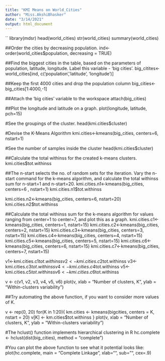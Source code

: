 ---
title: "KMI Means on World_Cities"
author: "Miss.AkshiBhasker"
date: "3/14/2021"
output: html_document
---

``
library(mdsr)
head(world_cities)
str(world_cities)
summary(world_cities)

##Order the cities by decreasing population. 
ind<-order(world_cities$population, decreasing = TRUE)

##Find the biggest cities in the table, based on the parameters of population, latitude, longitude. Label this variable - ‘big cities’.
big_citites<-world_cities[ind, c(‘population’,’latitude’, ‘longitude’)]

##Keep the first 4000 cities and drop the population column
big_cities<-big_cities[1:4000,-1]

##Attach the ‘big cities’ variable to the workspace
attach(big_cities)

##Plot the longitude and latitude on a graph.
plot(longitude, latitude, pch=15)

#See the groupings of the cluster.
head(kmi.cities$cluster)

#Devise the K-Means Algorithm
kmi.cities<-kmeans(big_cities, centers=6, nstart=1)  

#See the number of samples inside the cluster
head(kmi.cities$cluster)

##Calculate the total withinss for the created k-means clusters.
kmi.cities$tot.withinss

##The n-start selects the no. of random sets for the iteration. Vary the n-start command for the k-means algorithm, and calculate the total withinss sum for n-start=1 and n-start=20.
kmi.cities.n1<-kmeans(big_cities, centers=6 , nstart=1)
kmi.cities.n1$tot.withinss

kmi.cities.n2<-kmeans(big_cities, centers=6, nstart=20)
kmi.cities.n2$tot.withinss

##Calculate the total withinss sum for the k-means algorithm for values ranging from center=1 to center=7, and plot this as a graph.
kmi.cities.c1<-kmeans(big_cities, centers=1, nstart=15)
kmi.cities.c2<-kmeans(big_cities, centers=2, nstart=15)
kmi.cities.c3<-kmeans(big_cities, centers=3, nstart=15)
kmi.cities.c4<-kmeans(big_cities, centers=4, nstart=15)
kmi.cities.c5<-kmeans(big_cities, centers=5, nstart=15)
kmi.cities.c6<-kmeans(big_cities, centers=6, nstart=15)
kmi.cities.c7<-kmeans(big_cities, centers=7, nstart=15)

v1<-kmi.cities.c1$tot.withinss
v2<-kmi.cities.c2$tot.withinss
v3<-kmi.cities.c3$tot.withinss
v4<-kmi.cities.c4$tot.withinss
v5<-kmi.cities.c5$tot.withinss
v6<-kmi.cities.c6$tot.withinss

v <- c(v1, v2, v3, v4, v5, v6)
plot(v, xlab = "Number of clusters, K", ylab = "Within-clusters variability") 

##Try automating the above function, if you want to consider more values of K.

v <- rep(0, 20) for(K in 1:20){ km.cities <- kmeans(bigcities, centers = K, nstart = 20) v[K] <- km.cities$tot.withinss } 
plot(v, xlab = "Number of clusters, K", ylab = "Within-clusters variability")

#The hclust() function implements hierarchical clustering in R
hc.complete <- hclust(dist(big_cities), method = "complete")

#You can plot the above function to see what it potential looks like:
plot(hc.complete, main = "Complete Linkage", xlab="", sub="", cex=.9)







